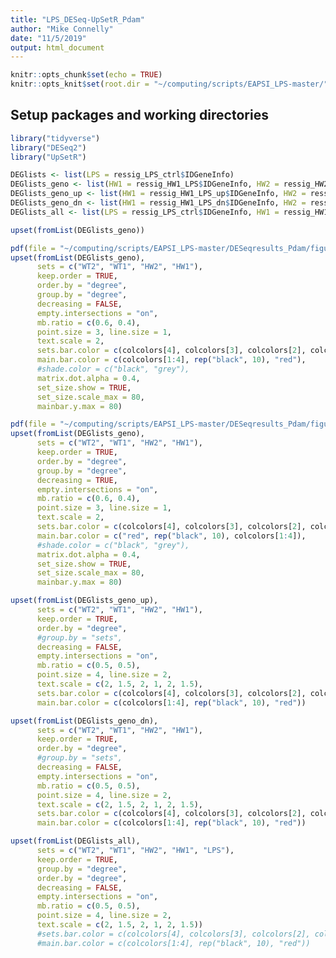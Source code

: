 ```yaml
---
title: "LPS_DESeq-UpSetR_Pdam"
author: "Mike Connelly"
date: "11/5/2019"
output: html_document
---
```


```r
knitr::opts_chunk$set(echo = TRUE)
knitr::opts_knit$set(root.dir = "~/computing/scripts/EAPSI_LPS-master/")
```
## Setup packages and working directories
```r
library("tidyverse")
library("DESeq2")
library("UpSetR")
```

```r
DEGlists <- list(LPS = ressig_LPS_ctrl$IDGeneInfo)
DEGlists_geno <- list(HW1 = ressig_HW1_LPS$IDGeneInfo, HW2 = ressig_HW2_LPS$IDGeneInfo, WT1 = ressig_WT1_LPS$IDGeneInfo, WT2 = ressig_WT2_LPS$IDGeneInfo)
DEGlists_geno_up <- list(HW1 = ressig_HW1_LPS_up$IDGeneInfo, HW2 = ressig_HW2_LPS_up$IDGeneInfo, WT1 = ressig_WT1_LPS_up$IDGeneInfo, WT2 = ressig_WT2_LPS_up$IDGeneInfo)
DEGlists_geno_dn <- list(HW1 = ressig_HW1_LPS_dn$IDGeneInfo, HW2 = ressig_HW2_LPS_dn$IDGeneInfo, WT1 = ressig_WT1_LPS_dn$IDGeneInfo, WT2 = ressig_WT2_LPS_dn$IDGeneInfo)
DEGlists_all <- list(LPS = ressig_LPS_ctrl$IDGeneInfo, HW1 = ressig_HW1_LPS$IDGeneInfo, HW2 = ressig_HW2_LPS$IDGeneInfo, WT1 = ressig_WT1_LPS$IDGeneInfo, WT2 = ressig_WT2_LPS$IDGeneInfo)
```
```r
upset(fromList(DEGlists_geno))
```
```r
pdf(file = "~/computing/scripts/EAPSI_LPS-master/DESeqresults_Pdam/figures/UpSet_LPS.pdf", height = 4.25, width = 11)
upset(fromList(DEGlists_geno),
      sets = c("WT2", "WT1", "HW2", "HW1"),
      keep.order = TRUE,
      order.by = "degree",
      group.by = "degree",
      decreasing = FALSE,
      empty.intersections = "on",
      mb.ratio = c(0.6, 0.4),
      point.size = 3, line.size = 1,
      text.scale = 2,
      sets.bar.color = c(colcolors[4], colcolors[3], colcolors[2], colcolors[1]),
      main.bar.color = c(colcolors[1:4], rep("black", 10), "red"),
      #shade.color = c("black", "grey"),
      matrix.dot.alpha = 0.4,
      set_size.show = TRUE,
      set_size.scale_max = 80,
      mainbar.y.max = 80)
```
```r
pdf(file = "~/computing/scripts/EAPSI_LPS-master/DESeqresults_Pdam/figures/UpSet_LPS_dec.pdf", height = 4.25, width = 11)
upset(fromList(DEGlists_geno),
      sets = c("WT2", "WT1", "HW2", "HW1"),
      keep.order = TRUE,
      order.by = "degree",
      group.by = "degree",
      decreasing = TRUE,
      empty.intersections = "on",
      mb.ratio = c(0.6, 0.4),
      point.size = 3, line.size = 1,
      text.scale = 2,
      sets.bar.color = c(colcolors[4], colcolors[3], colcolors[2], colcolors[1]),
      main.bar.color = c("red", rep("black", 10), colcolors[1:4]),
      #shade.color = c("black", "grey"),
      matrix.dot.alpha = 0.4,
      set_size.show = TRUE,
      set_size.scale_max = 80,
      mainbar.y.max = 80)
```
```r
upset(fromList(DEGlists_geno_up), 
      sets = c("WT2", "WT1", "HW2", "HW1"),
      keep.order = TRUE,
      order.by = "degree",
      #group.by = "sets",
      decreasing = FALSE,
      empty.intersections = "on",
      mb.ratio = c(0.5, 0.5),
      point.size = 4, line.size = 2,
      text.scale = c(2, 1.5, 2, 1, 2, 1.5),
      sets.bar.color = c(colcolors[4], colcolors[3], colcolors[2], colcolors[1]),
      main.bar.color = c(colcolors[1:4], rep("black", 10), "red"))

upset(fromList(DEGlists_geno_dn), 
      sets = c("WT2", "WT1", "HW2", "HW1"),
      keep.order = TRUE,
      order.by = "degree",
      #group.by = "sets",
      decreasing = FALSE,
      empty.intersections = "on",
      mb.ratio = c(0.5, 0.5),
      point.size = 4, line.size = 2,
      text.scale = c(2, 1.5, 2, 1, 2, 1.5),
      sets.bar.color = c(colcolors[4], colcolors[3], colcolors[2], colcolors[1]),
      main.bar.color = c(colcolors[1:4], rep("black", 10), "red"))
```

```r
upset(fromList(DEGlists_all),
      sets = c("WT2", "WT1", "HW2", "HW1", "LPS"),
      keep.order = TRUE,
      group.by = "degree",
      order.by = "degree",
      decreasing = FALSE,
      empty.intersections = "on",
      mb.ratio = c(0.5, 0.5),
      point.size = 4, line.size = 2,
      text.scale = c(2, 1.5, 2, 1, 2, 1.5))
      #sets.bar.color = c(colcolors[4], colcolors[3], colcolors[2], colcolors[1]),
      #main.bar.color = c(colcolors[1:4], rep("black", 10), "red"))
```


